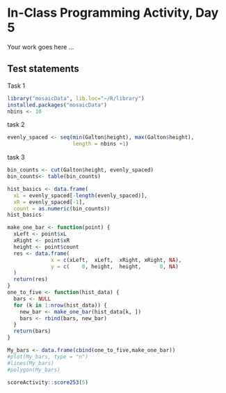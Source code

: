 # In-Class Programming Activity, Day 5

Your work goes here ...



## Test statements
Task 1
```r
library("mosaicData", lib.loc="~/R/library")
installed.packages("mosaicData")
nbins <- 10
```

task 2
```r
evenly_spaced <- seq(min(Galton$height), max(Galton$height), 
                     length = nbins +1)

```
task 3
```r
bin_counts <- cut(Galton$height, evenly_spaced)
bin_counts<- table(bin_counts)
```
```r
hist_basics <- data.frame(
  xL = evenly_spaced[-length(evenly_spaced)],
  xR = evenly_spaced[-1],
  count = as.numeric(bin_counts))
hist_basics

```
```r
make_one_bar <- function(point) {
  xLeft <- point$xL
  xRight <- point$xR
  height <- point$count
  res <- data.frame(
              x = c(xLeft,  xLeft,  xRight, xRight, NA),
              y = c(    0, height,  height,      0, NA)
  )
  return(res)
}
one_to_five <- function(hist_data) {
  bars <- NULL
  for (k in 1:nrow(hist_data)) {
    new_bar <- make_one_bar(hist_data[k, ])
    bars <- rbind(bars, new_bar)
  }
  return(bars)
}

My_bars <- data.frame(cbind(one_to_five,make_one_bar))
#plot(My_bars, type = "n")
#lines(My_bars)
#polygon(My_bars)
```


```r
scoreActivity::score253(5)
```